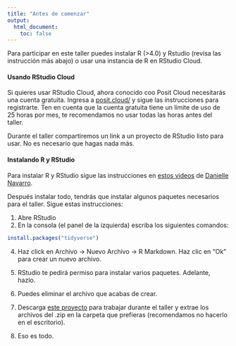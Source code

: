 ```yaml
---
title: "Antes de comenzar"
output:
  html_document:
    toc: false
---
```


Para participar en este taller puedes instalar R (>4.0) y Rstudio (revisa las instrucción más abajo) o usar una instancia de R en RStudio Cloud.

#### Usando RStudio Cloud

Si quieres usar RStudio Cloud, ahora conocido coo Posit Cloud necesitarás una cuenta gratuita. Ingresa a [posit.cloud/](https://posit.cloud/) y sigue las instrucciones para registrarte. Ten en cuenta que la cuenta gratuita tiene un límite de uso de 25 horas por mes, te recomendamos no usar todas las horas antes del taller.

Durante el taller compartiremos un link a un proyecto de RStudio listo para usar. No es necesario que hagas nada más. 

#### Instalando R y RStudio

Para instalar R y RStudio sigue las instrucciones en [estos videos](https://www.youtube.com/playlist?list=PLRPB0ZzEYegOZivdelOuEn-R-XUN-DOjd) de [Danielle Navarro](https://djnavarro.net/).

Después instalar todo, tendrás que instalar algunos paquetes necesarios para el taller. Sigue estas instrucciones:

1. Abre RStudio
2. En la consola (el panel de la izquierda) escriba los siguientes comandos:

```r
install.packages("tidyverse")

```

4. Haz click en Archivo -> Nuevo Archivo -> R Markdown. Haz clic en "Ok" para crear un nuevo archivo. 

5. RStudio te pedirá permiso para instalar varios paquetes. Adelante, hazlo. 

5. Puedes eliminar el archivo que acabas de crear.

6. Descarga [este proyecto](rstudio-project-agro.zip) para trabajar durante el taller y extrae los archivos del .zip en la carpeta que prefieras (recomendamos no hacerlo en el escritorio).

7. Eso es todo. 
